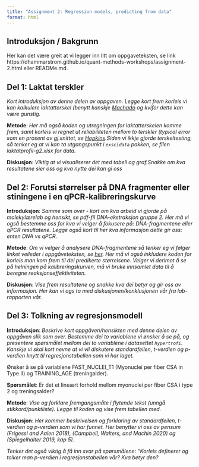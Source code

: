 ```yaml
---
title: "Assignment 2: Regression models, predicting from data"
format: html
---
```


## Introduksjon / Bakgrunn

Her kan det være greit at vi legger inn litt om oppgaveteksten, se link https://dhammarstrom.github.io/quant-methods-workshops/assignment-2.html eller READMe.md.

## Del 1: Laktat terskler

*Kort introduksjon av denne delen av oppgaven. Legge kort frem korleis vi kan kalkulere laktatterskel (benytt kanskje [Machado](https://www.tandfonline.com/doi/abs/10.1080/02640414.2012.702424) og kvifor dette kan være gunstig.*

**Metode**: *Her må også koden og utregningen for laktatterskelen komme frem, samt korleis vi regnet ut reliabiliteten mellom to terskler (typical error som en prosent av gj.snittet, se [Hopkins](https://link-springer-com.ezproxy.inn.no/article/10.2165/00007256-200030010-00001).Siden vi ikkje gjorde terskeltesting, så tenker eg at vi kan ta utgangspunkt i `exscidata` pakken, se filen laktatprofil-g2.xlsx for data.*

**Diskusjon**: *Viktig at vi visualiserer det med tabell og graf.Snakke om kva resultatene sier oss og kva nytte dei kan gi oss*

## Del 2: Forutsi størrelser på DNA fragmenter eller stiningene i en qPCR-kalibreringskurve

**Introduksjon**: *Samme som over - kort om kva arbeid vi gjorde på molekylærelab og hensikt, se pdf-fil DNA-ekstraksjon gruppe 2. Her må vi også bestemme oss for kva vi velger å fokusere på: DNA-fragmentene eller qPCR resultatene. Legge også kort til her kva informasjon dette gir oss: enten DNA vs qPCR.*

**Metode**: *Om vi velger å analysere DNA-fragmentene så tenker eg vi følger linket veileder i oppgåveteksten, se [her](https://trainome.github.io/protocols/sw_pcr_size_determination.html). Her må vi også inkludere koden for korleis man kom frem til dei predikerte størrelsene.* *Velger vi derimot å se på helningen på kalibreringskurven, må vi bruke innsamlet data til å beregne reaksjonseffektiviteten.*

**Diskusjon**: *Vise frem resultatene og snakke kva dei betyr og gir oss av informasjon. Her kan vi ogs ta med diskusjonen/konklusjonen vår fra lab-rapporten vår.*

## Del 3: Tolkning av regresjonsmodell

**Introduksjon**: *Beskrive kort oppgåven/hensikten med denne delen av oppgåven slik som over. Bestemme dei to variablene vi ønsker å se på, og presentere spørsmålet mellom dei to variablene i datasettet `hypertrofi`. Kanskje vi skal kort nevne at vi vil diskutere standardfeilen, t-verdien og p-verdien knytt til regresjonstabellen som vi har laget.*

Ønsker å se på variablene FAST_NUCLEI_T1 (Myonuclei per fiber CSA in Type II) og TRAINING_AGE (treningalder).

**Spørsmålet**: Er det et lineært forhold mellom myonuclei per fiber CSA i type 2 og treningsalder? 

**Metode**: *Vise og forklare fremgangsmåte i flytende tekst (unngå stikkord/punktliste). Legge til koden og vise frem tabellen med.*

**Diskusjon**: *Her kommer beskrivelsen og forklaring av standardfeilen, t-verdien og p-verdien som vi har funnet. Her benytter vi oss av pensum (Frigessi and Aalen 2018), (Campbell, Walters, and Machin 2020) og (Spiegelhalter 2019, kap 5).*

*Tenker det også viktig å få inn svar på spørsmålene: "Korleis definerer og tolker man p-verdien i regresjonstabellen vår? Kva betyr den?*
